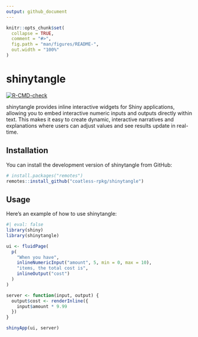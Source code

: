 ```yaml
---
output: github_document
---
```


<!-- README.md is generated from README.Rmd. Please edit that file -->

```r
knitr::opts_chunk$set(
  collapse = TRUE,
  comment = "#>",
  fig.path = "man/figures/README-",
  out.width = "100%"
)
```

# shinytangle

<!-- badges: start -->
[![R-CMD-check](https://github.com/coatless-rpkg/shinytangle/actions/workflows/R-CMD-check.yaml/badge.svg)](https://github.com/coatless-rpkg/shinytangle/actions/workflows/R-CMD-check.yaml)
<!-- badges: end -->

shinytangle provides inline interactive widgets for Shiny applications, allowing
you to embed interactive numeric inputs and outputs directly within text. This 
makes it easy to create dynamic, interactive narratives and explanations where 
users can adjust values and see results update in real-time.

## Installation

You can install the development version of shinytangle from GitHub:

```r
# install.packages("remotes")
remotes::install_github("coatless-rpkg/shinytangle")
```

## Usage

Here's an example of how to use shinytangle:

```r
#| eval: false
library(shiny)
library(shinytangle)

ui <- fluidPage(
  p(
    "When you have", 
    inlineNumericInput("amount", 5, min = 0, max = 10), 
    "items, the total cost is",
    inlineOutput("cost")
  )
)

server <- function(input, output) {
  output$cost <- renderInline({
    input$amount * 9.99
  })
}

shinyApp(ui, server)
```


